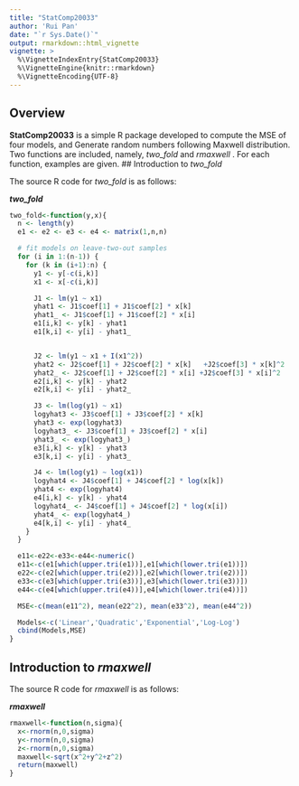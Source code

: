 ```yaml
---
title: "StatComp20033"
author: 'Rui Pan'
date: "`r Sys.Date()`"
output: rmarkdown::html_vignette
vignette: >
  %\VignetteIndexEntry{StatComp20033}
  %\VignetteEngine{knitr::rmarkdown}
  %\VignetteEncoding{UTF-8}
---
```


## Overview

__StatComp20033__ is a simple R package developed to compute the MSE of four models, and Generate random numbers following Maxwell distribution. Two functions are included, namely, _two_fold_ and _rmaxwell_ . For each function, examples are given.
## Introduction to _two_fold_ 

The source R code for _two_fold_ is as follows:

***two_fold***
```r
two_fold<-function(y,x){
  n <- length(y)
  e1 <- e2 <- e3 <- e4 <- matrix(1,n,n)

  # fit models on leave-two-out samples
  for (i in 1:(n-1)) {
    for (k in (i+1):n) {
      y1 <- y[-c(i,k)]
      x1 <- x[-c(i,k)]

      J1 <- lm(y1 ~ x1)
      yhat1 <- J1$coef[1] + J1$coef[2] * x[k]
      yhat1_ <- J1$coef[1] + J1$coef[2] * x[i]
      e1[i,k] <- y[k] - yhat1
      e1[k,i] <- y[i] - yhat1_


      J2 <- lm(y1 ~ x1 + I(x1^2))
      yhat2 <- J2$coef[1] + J2$coef[2] * x[k]   +J2$coef[3] * x[k]^2
      yhat2_ <- J2$coef[1] + J2$coef[2] * x[i] +J2$coef[3] * x[i]^2
      e2[i,k] <- y[k] - yhat2
      e2[k,i] <- y[i] - yhat2_

      J3 <- lm(log(y1) ~ x1)
      logyhat3 <- J3$coef[1] + J3$coef[2] * x[k]
      yhat3 <- exp(logyhat3)
      logyhat3_ <- J3$coef[1] + J3$coef[2] * x[i]
      yhat3_ <- exp(logyhat3_)
      e3[i,k] <- y[k] - yhat3
      e3[k,i] <- y[i] - yhat3_

      J4 <- lm(log(y1) ~ log(x1))
      logyhat4 <- J4$coef[1] + J4$coef[2] * log(x[k])
      yhat4 <- exp(logyhat4)
      e4[i,k] <- y[k] - yhat4
      logyhat4_ <- J4$coef[1] + J4$coef[2] * log(x[i])
      yhat4_ <- exp(logyhat4_)
      e4[k,i] <- y[i] - yhat4_
    }
  }

  e11<-e22<-e33<-e44<-numeric()
  e11<-c(e1[which(upper.tri(e1))],e1[which(lower.tri(e1))])
  e22<-c(e2[which(upper.tri(e2))],e2[which(lower.tri(e2))])
  e33<-c(e3[which(upper.tri(e3))],e3[which(lower.tri(e3))])
  e44<-c(e4[which(upper.tri(e4))],e4[which(lower.tri(e4))])

  MSE<-c(mean(e11^2), mean(e22^2), mean(e33^2), mean(e44^2))

  Models<-c('Linear','Quadratic','Exponential','Log-Log')
  cbind(Models,MSE)
}
```

## Introduction to _rmaxwell_ 

The source R code for _rmaxwell_ is as follows:

***rmaxwell***
```r
rmaxwell<-function(n,sigma){
  x<-rnorm(n,0,sigma)
  y<-rnorm(n,0,sigma)
  z<-rnorm(n,0,sigma)
  maxwell<-sqrt(x^2+y^2+z^2)
  return(maxwell)
}
```
